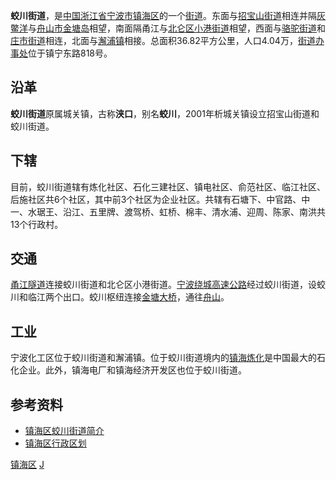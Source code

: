 {{中国乡级行政区
| 行政区全称 = 蛟川街道
| 景观照片文件名 =
| 景观照片描述 =
| 汉语拼音 =
| 通用拼音 =
| 注音符號 =
| 其它标音类型1 =
| 其它标音1 =
| 其它标音类型2 =
| 其它标音2 =
| 其它语言类型1 =
| 其它语言地名1 =
| 其它语言类型2 =
| 其它语言地名2 =
| 上级行政区 = [[浙江省|浙江省]][[宁波市|宁波市]][[镇海区_(宁波市)|镇海区]]
| 行政区类别 = [[街道_(行政区划)|街道]]
| 行政区划代码 = 330211002
| 地理坐标 =
| 总面积 =36.82[[平方公里|平方公里]]
| 户籍人口 =
| 户籍人口年份 =
| 常住人口 = 4.04万
| 常住人口年份 =
| 人口密度 =
| 行政区划 = 6社区 13行政村
| 官方网站 = http://jcjd.zh.gov.cn/
| 网站名称 = jcjd.zh.gov.cn
| 政府驻地 =镇宁东路818号
| 邮政编码 =315221
| 毗邻行政区 =招宝山街道、骆驼街道、庄市街道、澥浦镇、北仑区、舟山市
| 位置图文件名 =
| 位置图描述 =
}}
'''蛟川街道'''，是[[中国|中国]][[浙江省|浙江省]][[宁波市|宁波市]][[镇海区_(宁波市)|镇海区]]的一个[[街道_(行政区划)|街道]]。东面与[[招宝山街道|招宝山街道]]相连并隔[[灰鳖洋|灰鳖洋]]与[[舟山市|舟山市]][[金塘岛|金塘岛]]相望，南面隔甬江与[[北仑区|北仑区]][[小港街道_(宁波市)|小港街道]]相望，西面与[[骆驼街道|骆驼街道]]和[[庄市街道|庄市街道]]相连，北面与[[澥浦镇|澥浦镇]]相接。总面积36.82平方公里，人口4.04万，[[街道办事处|街道办事处]]位于镇宁东路818号。

== 沿革 ==
'''蛟川街道'''原属城关镇，古称'''浃口'''，别名'''蛟川'''，2001年析城关镇设立招宝山街道和蛟川街道。

== 下辖 ==
目前，蛟川街道辖有炼化社区、石化三建社区、镇电社区、俞范社区、临江社区、后施社区共6个社区，其中前3个社区为企业社区。共辖有石塘下、中官路、中一、水琚王、沿江、五里牌、渡驾桥、虹桥、棉丰、清水浦、迎周、陈家、南洪共13个行政村。

== 交通 ==
[[甬江隧道|甬江隧道]]连接蛟川街道和北仑区小港街道。[[宁波绕城高速公路|宁波绕城高速公路]]经过蛟川街道，设蛟川和临江两个出口。蛟川枢纽连接[[金塘大桥|金塘大桥]]，通往[[舟山|舟山]]。

== 工业 ==
宁波化工区位于蛟川街道和澥浦镇。位于蛟川街道境内的[[镇海炼化|镇海炼化]]是中国最大的石化企业。此外，镇海电厂和镇海经济开发区也位于蛟川街道。

== 参考资料 ==
*[http://www.zhxww.net/zhnews401/a2/a44/20040906092800.htm 镇海区蛟川街道简介] {{Wayback|url=http://www.zhxww.net/zhnews401/a2/a44/20040906092800.htm |date=20160304061407 }}
*[http://www.xzqh.org/old/quhua/33zj/0211zh.htm 镇海区行政区划] {{Wayback|url=http://www.xzqh.org/old/quhua/33zj/0211zh.htm |date=20100303040319 }}

{{镇海区行政区划|cat|J}}
[[Category:宁波市街道_(行政区划)|镇海区]]
[[Category:宁波市镇海区行政区划|J]]